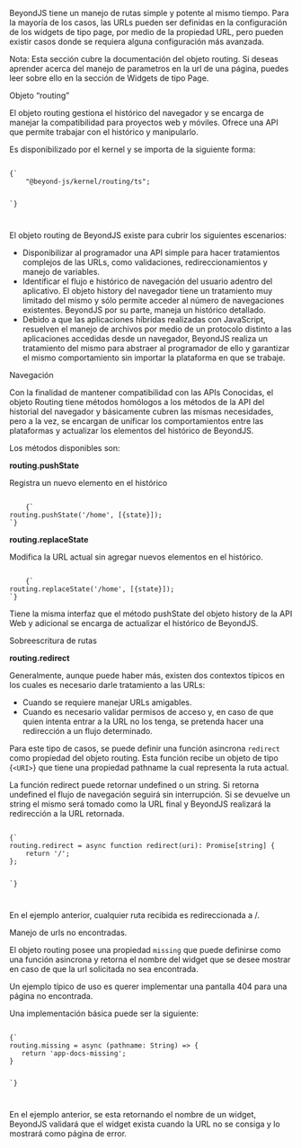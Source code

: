 
<Title>Enrutamiento</Title>

BeyondJS tiene un manejo de rutas simple y potente al mismo tiempo. Para la mayoría de los casos, las URLs pueden ser definidas en la configuración de los <Link to="/widgets/pages">widgets de tipo page</Link>, por medio de la propiedad URL, pero pueden existir casos donde se requiera alguna configuración más avanzada.

Nota: Esta sección cubre la documentación del objeto routing. Si deseas aprender acerca del manejo de parametros en la url de una página, puedes leer sobre ello <Link to="/docs/widgets/page">en la sección de Widgets de tipo Page.</Link>

<Subtitle>Objeto “routing”</Subtitle>

El objeto routing gestiona el histórico del navegador y se encarga de manejar la compatibilidad para proyectos web y móviles. Ofrece una API que permite trabajar con el histórico y manipularlo.

Es disponibilizado por el kernel y se importa de la siguiente forma:

<Code>
{`
    "@beyond-js/kernel/routing/ts";

`}

</Code>

El objeto routing de BeyondJS existe para cubrir los siguientes escenarios:

-   Disponibilizar al programador una API simple para hacer tratamientos complejos de las URLs, como validaciones, redireccionamientos y manejo de variables.
-   Identificar el flujo e histórico de navegación del usuario adentro del aplicativo. El objeto history del navegador tiene un tratamiento muy limitado del mismo y sólo permite acceder al número de navegaciones existentes. BeyondJS por su parte, maneja un histórico detallado.
-   Debido a que las aplicaciones híbridas realizadas con JavaScript, resuelven el manejo de archivos por medio de un protocolo distinto a las aplicaciones accedidas desde un navegador, BeyondJS realiza un tratamiento del mismo para abstraer al programador de ello y garantizar el mismo comportamiento sin importar la plataforma en que se trabaje.

<Subtitle>Navegación</Subtitle>

Con la finalidad de mantener compatibilidad con las APIs Conocidas, el objeto Routing tiene métodos homólogos a los métodos de la API del historial del navegador y básicamente cubren las mismas necesidades, pero a la vez, se encargan de unificar los comportamientos entre las plataformas y actualizar los elementos del histórico de BeyondJS.

Los métodos disponibles son:

**routing.pushState**

Registra un nuevo elemento en el histórico

<Code>
    {`
routing.pushState('/home', [{state}]);
`}
</Code>

**routing.replaceState**

Modifica la URL actual sin agregar nuevos elementos en el histórico.

<Code>
    {`
routing.replaceState('/home', [{state}]);
`}
</Code>

Tiene la misma interfaz que el método pushState del objeto history de la API Web y adicional se encarga de actualizar el histórico de BeyondJS.

<Subtitle>Sobreescritura de rutas</Subtitle>

**routing.redirect**

Generalmente, aunque puede haber más, existen dos contextos típicos en los cuales es necesario darle tratamiento a las URLs:

-   Cuando se requiere manejar URLs amigables.
-   Cuando es necesario validar permisos de acceso y, en caso de que quien intenta entrar a la URL no los tenga, se pretenda hacer una redirección a un flujo determinado.

Para este tipo de casos, se puede definir una función asincrona `redirect` como propiedad del objeto routing. Esta función recibe un objeto de tipo <Link to="/api/uri">{`<URI>`}</Link> que tiene una propiedad pathname la cual representa la ruta actual.

La función redirect puede retornar undefined o un string. Si retorna undefined el flujo de navegación seguirá sin interrupción. Si se devuelve un string el mismo será tomado como la URL final y BeyondJS realizará la redirección a la URL retornada.

<Code>
{`
routing.redirect = async function redirect(uri): Promise[string] {
	return '/';
};

`}

</Code>

En el ejemplo anterior, cualquier ruta recibida es redireccionada a /.

<Subtitle>Manejo de urls no encontradas.</Subtitle>

El objeto routing posee una propiedad `missing` que puede definirse como una función asincrona y retorna el nombre del widget que se desee mostrar en caso de que la url solicitada no sea encontrada.

Un ejemplo típico de uso es querer implementar una pantalla 404 para una página no encontrada.

Una implementación básica puede ser la siguiente:

<Code>
{`
routing.missing = async (pathname: String) => {
   return 'app-docs-missing';
}

`}

</Code>

En el ejemplo anterior, se esta retornando el nombre de un widget, BeyondJS validará que el widget exista cuando la URL no se consiga y lo mostrará como página de error.
